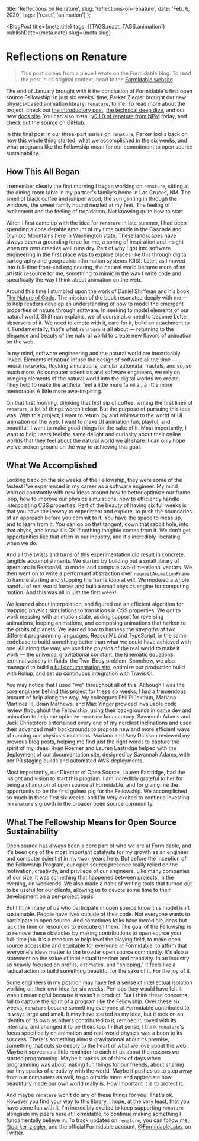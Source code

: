 
  title: 'Reflections on Renature',
  slug: 'reflections-on-renature',
  date: 'Feb. 6, 2020',
  tags: ['react', 'animation']
};

<BlogPost
  title={meta.title}
  tags={[TAGS.react, TAGS.animation]}
  publishDate={meta.date}
  slug={meta.slug}
>


# Reflections on Renature

> This post comes from a piece I wrote on the Formidable blog. To read the post in its original context, head to the [Formidable website](https://formidable.com/blog/2020/renature-3/).

The end of January brought with it the conclusion of Formidable's first open source Fellowship. In just six weeks' time, Parker Ziegler brought our new physics-based animation library, `renature`, to life. To read more about the project, check out [the introductory post](https://formidable.com/blog/2019/renature-intro/), [the technical deep dive](https://formidable.com/blog/2020/renature-2/), and our new [docs site](https://formidable.com/open-source/renature/). You can also install [v0.1.0 of renature from NPM](https://www.npmjs.com/package/renature/) today, and [check out the source](https://github.com/FormidableLabs/renature/) on GitHub.

In this final post in our three-part series on `renature`, Parker looks back on how this whole thing started, what we accomplished in the six weeks, and what programs like the Fellowship mean for our commitment to open source sustainability.

## How This All Began

I remember clearly the first morning I began working on `renature`, sitting at the dining room table in my partner's family's home in Las Cruces, NM. The smell of black coffee and juniper wood, the sun glinting in through the windows, the sweet family hound nestled at my feet. The feeling of excitement and the feeling of trepidation. Not knowing quite how to start.

When I first came up with the idea for `renature` in late summer, I had been spending a considerable amount of my time outside in the Cascade and Olympic Mountains here in Washington state. These landscapes have always been a grounding force for me, a spring of inspiration and insight when my own creative well runs dry. Part of why I got into software engineering in the first place was to explore places like this through digital cartography and geographic information systems (GIS). Later, as I moved into full-time front-end engineering, the natural world became more of an artistic resource for me, something to mimic in the way I write code and specifically the way I think about animation on the web.

Around this time I stumbled upon the work of Daniel Shiffman and his book [The Nature of Code](https://natureofcode.com/). The mission of the book resonated deeply with me — to help readers develop an understanding of how to model the emergent properties of nature through software. In seeking to model elements of our natural world, Shiffman explains, we of course also need to become better observers of it. We need to emote with it, care for it, build an attachment to it. Fundamentally, that's what `renature` is all about — returning to the elegance and beauty of the natural world to create new flavors of animation on the web.

In my mind, software engineering and the natural world are inextricably linked. Elements of nature infuse the design of software all the time — neural networks, flocking simulations, cellular automata, fractals, and so, so much more. As computer scientists and software engineers, we rely on bringing elements of the natural world into the digital worlds we create. They help to make the artificial feel a little more familiar, a little more memorable. A little more awe-inspiring.

On that first morning, drinking that first sip of coffee, writing the first lines of `renature`, a lot of things weren't clear. But the purpose of pursuing this idea was. With this project, I want to return joy and whimsy to the world of UI animation on the web. I want to make UI animation fun, playful, and beautiful. I want to make good things for the sake of it. Most importantly, I want to help users feel the same delight and curiosity about their online worlds that they feel about the natural world we all share. I can only hope we've broken ground on the way to achieving this goal.

## What We Accomplished

Looking back on the six weeks of the Fellowship, they were some of the fastest I've experienced in my career as a software engineer. My mind whirred constantly with new ideas around how to better optimize our frame loop, how to improve our physics simulations, how to efficiently handle interpolating CSS properties. Part of the beauty of having six full weeks is that you have the leeway to experiment and explore, to push the boundaries of an approach before you commit to it. You have the space to mess up, and to learn from it. You can go on that tangent, down that rabbit hole, into that abyss, and know it's OK if nothing tangible comes from it. We don't get opportunities like that often in our industry, and it's incredibly liberating when we do.

And all the twists and turns of this experimentation did result in concrete, tangible accomplishments. We started by building out a small library of operators in ReasonML to model and compute two-dimensional vectors. We then went on to write a performant abstraction over `requestAnimationFrame` to handle starting and stopping the frame loop at will. We modeled a whole handful of real world forces and built a small physics engine for computing motion. And this was all in just the first week!

We learned about interpolation, and figured out an efficient algorithm for mapping physics simulations to transitions in CSS properties. We got to work messing with animation state, adding support for reversing animations, looping animations, and composing animations that harken to the orbits of planets. We learned how to harness the strengths of two different programming languages, ReasonML and TypeScript, in the same codebase to build something better than what we could have achieved with one. All along the way, we used the physics of the real world to make it work — the universal gravitational constant, the kinematic equations, terminal velocity in fluids, the Two-Body problem. Somehow, we also managed to build [a full documentation site](https://formidable.com/open-source/renature/), optimize our production build with Rollup, and set up continuous integration with Travis CI.

You may notice that I used "we" throughout all of this. Although I was the core engineer behind this project for these six weeks, I had a tremendous amount of help along the way. My colleagues Phil Plückthun, Mariano Martinez III, Brian Mathews, and Max Yinger provided invaluable code review throughout the Fellowship, using their backgrounds in game dev and animation to help me optimize `renature` for accuracy. Savannah Adams and Jack Christoforo entertained every one of my nerdiest inclinations and used their advanced math backgrounds to propose new and more efficient ways of running our physics simulations. Mariano and Amy Dickson reviewed my previous blog posts, helping me find just the right words to capture the spirit of my ideas. Ryan Roemer and Lauren Eastridge helped with the deployment of our documentation site, designed by Savannah Adams, with per PR staging builds and automated AWS deployments.

Most importantly, our Director of Open Source, Lauren Eastridge, had the insight and vision to start this program. I am incredibly grateful to her for being a champion of open source at Formidable, and for giving me the opportunity to be the first guinea pig for the Fellowship. We accomplished so much in these first six weeks, and I'm very excited to continue investing in `renature`'s growth in the broader open source community.

## What The Fellowship Means for Open Source Sustainability

Open source has always been a core part of who we are at Formidable, and it's been one of the most important catalysts for my growth as an engineer and computer scientist in my two+ years here. But before the inception of the Fellowship Program, our open source presence really relied on the motivation, creativity, and privilege of our engineers. Like many companies of our size, it was something that happened between projects, in the evening, on weekends. We also made a habit of writing tools that turned out to be useful for our clients, allowing us to devote some time to their development on a per-project basis.

But I think many of us who participate in open source know this model isn't sustainable. People have lives outside of their code. Not everyone wants to participate in open source. And sometimes folks have incredible ideas but lack the time or resources to execute on them. The goal of the Fellowship is to remove these obstacles by making contributions to open source your full-time job. It's a measure to help level the playing field, to make open source accessible and equitable for everyone at Formidable, to affirm that everyone's ideas matter to the broader open source community. It's also a statement on the value of intellectual freedom and creativity. In an industry so heavily focused on profits, estimates, and "shipping," it feels like a radical action to build something beautiful for the sake of it. For the joy of it.

Some engineers in my position may have felt a sense of intellectual isolation working on their own idea for six weeks. Perhaps they would have felt it wasn't meaningful because it wasn't a product. But I think these concerns fail to capture the spirit of a program like the Fellowship. Over these six weeks, `renature` became something everyone at Formidable contributed to in ways large and small. It may have started as my idea, but it took on an identity of its own as others contributed to it, remixed it, toyed with its internals, and changed it to be theirs too. In that sense, I think `renature`'s focus specifically on animation and real-world physics was a boon to its success. There's something almost gravitational about its premise, something that cuts so deeply to the heart of what we love about the web. Maybe it serves as a little reminder to each of us about the reasons we started programming. Maybe it makes us of think of days when programming was about making fun things for our friends, about sharing our tiny sparks of creativity with the world. Maybe it pushes us to step away from our computers as well, to go outside more and appreciate how beautifully made our own world really is. How important it is to protect it.

And maybe `renature` won't do any of these things for you. That's ok. However you find your way to this library, I hope, at the very least, that you have some fun with it. I'm incredibly excited to keep supporting `renature` alongside my peers here at Formidable, to continue making something I fundamentally believe in. To track updates on `renature`, you can follow me, [@parker_ziegler](https://twitter.com/parker_ziegler), and the official Formidable account, [@FormidableLabs](https://twitter.com/FormidableLabs), on Twitter.

</BlogPost>

